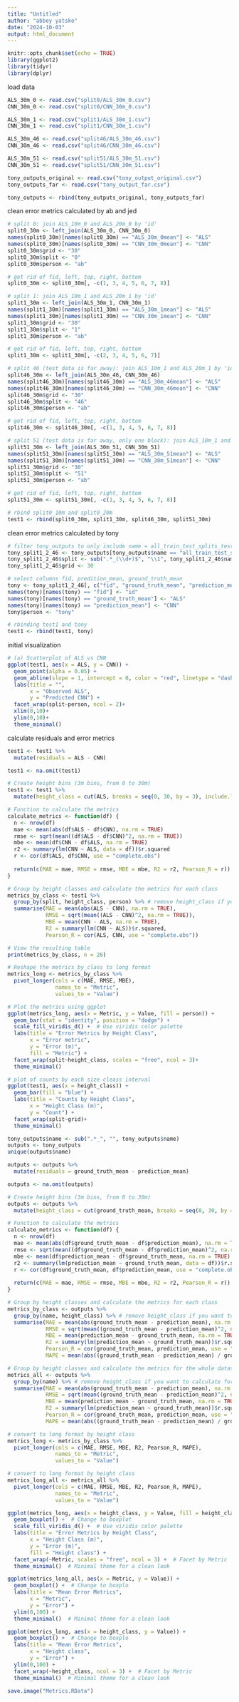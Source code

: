 ```yaml
---
title: "Untitled"
author: "abbey yatsko"
date: "2024-10-03"
output: html_document
---
```


```r
knitr::opts_chunk$set(echo = TRUE)
library(ggplot2)
library(tidyr)
library(dplyr)
```

load data
```r
ALS_30m_0 <- read.csv("split0/ALS_30m_0.csv")
CNN_30m_0 <- read.csv("split0/CNN_30m_0.csv")

ALS_30m_1 <- read.csv("split1/ALS_30m_1.csv")
CNN_30m_1 <- read.csv("split1/CNN_30m_1.csv")

ALS_30m_46 <- read.csv("split46/ALS_30m_46.csv")
CNN_30m_46 <- read.csv("split46/CNN_30m_46.csv")

ALS_30m_51 <- read.csv("split51/ALS_30m_51.csv")
CNN_30m_51 <- read.csv("split51/CNN_30m_51.csv")

tony_outputs_original <- read.csv("tony_output_original.csv")
tony_outputs_far <- read.csv("tony_output_far.csv")

tony_outputs <- rbind(tony_outputs_original, tony_outputs_far)
```

clean error metrics calculated by ab and jed
```r
# split 0: join ALS_10m_0 and ALS_20m_0 by 'id' 
split0_30m <- left_join(ALS_30m_0, CNN_30m_0)
names(split0_30m)[names(split0_30m) == "ALS_30m_0mean"] <- "ALS"
names(split0_30m)[names(split0_30m) == "CNN_30m_0mean"] <- "CNN"
split0_30m$grid <- "30"
split0_30m$split <- "0"
split0_30m$person <- "ab"

# get rid of fid, left, top, right, bottom
split0_30m <- split0_30m[, -c(1, 3, 4, 5, 6, 7, 8)]

# split 1: join ALS_10m_1 and ALS_20m_1 by 'id' 
split1_30m <- left_join(ALS_30m_1, CNN_30m_1)
names(split1_30m)[names(split1_30m) == "ALS_30m_1mean"] <- "ALS"
names(split1_30m)[names(split1_30m) == "CNN_30m_1mean"] <- "CNN"
split1_30m$grid <- "30"
split1_30m$split <- "1"
split1_30m$person <- "ab"

# get rid of fid, left, top, right, bottom
split1_30m <- split1_30m[, -c(2, 3, 4, 5, 6, 7)]

# split 46 (test data is far away): join ALS_10m_1 and ALS_20m_1 by 'id' 
split46_30m <- left_join(ALS_30m_46, CNN_30m_46)
names(split46_30m)[names(split46_30m) == "ALS_30m_46mean"] <- "ALS"
names(split46_30m)[names(split46_30m) == "CNN_30m_46mean"] <- "CNN"
split46_30m$grid <- "30"
split46_30m$split <- "46"
split46_30m$person <- "ab"

# get rid of fid, left, top, right, bottom
split46_30m <- split46_30m[, -c(1, 3, 4, 5, 6, 7, 8)]

# split 51 (test data is far away, only one block): join ALS_10m_1 and ALS_20m_1 by 'id' 
split51_30m <- left_join(ALS_30m_51, CNN_30m_51)
names(split51_30m)[names(split51_30m) == "ALS_30m_51mean"] <- "ALS"
names(split51_30m)[names(split51_30m) == "CNN_30m_51mean"] <- "CNN"
split51_30m$grid <- "30"
split51_30m$split <- "51"
split51_30m$person <- "ab"

# get rid of fid, left, top, right, bottom
split51_30m <- split51_30m[, -c(1, 3, 4, 5, 6, 7, 8)]

# rbind split0_10m and split0_20m
test1 <- rbind(split0_30m, split1_30m, split46_30m, split51_30m)
```

clean error metrics calculated by tony 
```r
# filter tony_outputs to only include name = all_train_test_splits_test_0 and name = all_train_test_splits_test_1
tony_split1_2_46 <- tony_outputs[tony_outputs$name == "all_train_test_splits_test_0" | tony_outputs$name == "all_train_test_splits_test_1" | tony_outputs$name == "Distance_blocks_Test_46" | tony_outputs$name == "Distance_blocks_Test_51", ]
tony_split1_2_46$split <- sub(".*_(\\d+)$", "\\1", tony_split1_2_46$name)
tony_split1_2_46$grid <- 30

# select columns fid, predition_mean, ground_truth_mean
tony <- tony_split1_2_46[, c("fid", "ground_truth_mean", "prediction_mean", "grid", "split")]
names(tony)[names(tony) == "fid"] <- "id"
names(tony)[names(tony) == "ground_truth_mean"] <- "ALS"
names(tony)[names(tony) == "prediction_mean"] <- "CNN"
tony$person <- "tony"

# rbinding test1 and tony
test1 <- rbind(test1, tony)
```

initial visualization
```r
# (a) Scatterplot of ALS vs CNN
ggplot(test1, aes(x = ALS, y = CNN)) +
  geom_point(alpha = 0.05) +
  geom_abline(slope = 1, intercept = 0, color = "red", linetype = "dashed") +  # Add a reference line
  labs(title = "",
       x = "Observed ALS",
       y = "Predicted CNN") +
  facet_wrap(split~person, ncol = 2)+
  xlim(0,10)+
  ylim(0,10)+
  theme_minimal()
```

calculate residuals and error metrics
```r
test1 <- test1 %>%
  mutate(residuals = ALS - CNN)

test1 <- na.omit(test1)

# Create height bins (3m bins, from 0 to 30m)
test1 <- test1 %>%
  mutate(height_class = cut(ALS, breaks = seq(0, 30, by = 3), include.lowest = TRUE))

# Function to calculate the metrics
calculate_metrics <- function(df) {
  n <- nrow(df)
  mae <- mean(abs(df$ALS - df$CNN), na.rm = TRUE)
  rmse <- sqrt(mean((df$ALS - df$CNN)^2, na.rm = TRUE))
  mbe <- mean(df$CNN - df$ALS, na.rm = TRUE)
  r2 <- summary(lm(CNN ~ ALS, data = df))$r.squared
  r <- cor(df$ALS, df$CNN, use = "complete.obs")
  
  return(c(MAE = mae, RMSE = rmse, MBE = mbe, R2 = r2, Pearson_R = r))
}

# Group by height classes and calculate the metrics for each class
metrics_by_class <- test1 %>%
  group_by(split, height_class, person) %>% # remove height_class if you want to calculate for the whole dataset
  summarise(MAE = mean(abs(ALS - CNN), na.rm = TRUE),
            RMSE = sqrt(mean((ALS - CNN)^2, na.rm = TRUE)),
            MBE = mean(CNN - ALS, na.rm = TRUE),
            R2 = summary(lm(CNN ~ ALS))$r.squared,
            Pearson_R = cor(ALS, CNN, use = "complete.obs"))

# View the resulting table
print(metrics_by_class, n = 26)
```

```r
# Reshape the metrics_by_class to long format
metrics_long <- metrics_by_class %>%
  pivot_longer(cols = c(MAE, RMSE, MBE), 
               names_to = "Metric", 
               values_to = "Value")

# Plot the metrics using ggplot
ggplot(metrics_long, aes(x = Metric, y = Value, fill = person)) +
  geom_bar(stat = "identity", position = "dodge") +
  scale_fill_viridis_d() +  # Use viridis color palette
  labs(title = "Error Metrics by Height Class",
       x = "Error metric", 
       y = "Error (m)", 
       fill = "Metric") +
  facet_wrap(split~height_class, scales = "free", ncol = 3)+
  theme_minimal()

# plot of counts by each size cleass interval 
ggplot(test1, aes(x = height_class)) +
  geom_bar(fill = "blue") +
  labs(title = "Counts by Height Class",
       x = "Height Class (m)",
       y = "Count") +
  facet_wrap(split~grid)+
  theme_minimal()
```

```r
tony_outputs$name <- sub(".*_", "", tony_outputs$name)
outputs <- tony_outputs
unique(outputs$name)
```

```r
outputs <- outputs %>%
  mutate(residuals = ground_truth_mean - prediction_mean)

outputs <- na.omit(outputs)

# Create height bins (3m bins, from 0 to 30m)
outputs <- outputs %>%
  mutate(height_class = cut(ground_truth_mean, breaks = seq(0, 30, by = 3), include.lowest = TRUE))

# Function to calculate the metrics
calculate_metrics <- function(df) {
  n <- nrow(df)
  mae <- mean(abs(df$ground_truth_mean - df$prediction_mean), na.rm = TRUE)
  rmse <- sqrt(mean((df$ground_truth_mean - df$prediction_mean)^2, na.rm = TRUE))
  mbe <- mean(df$prediction_mean - df$ground_truth_mean, na.rm = TRUE)
  r2 <- summary(lm(prediction_mean ~ ground_truth_mean, data = df))$r.squared
  r <- cor(df$ground_truth_mean, df$prediction_mean, use = "complete.obs")
  
  return(c(MAE = mae, RMSE = rmse, MBE = mbe, R2 = r2, Pearson_R = r))
}

# Group by height classes and calculate the metrics for each class
metrics_by_class <- outputs %>%
  group_by(name, height_class) %>% # remove height_class if you want to calculate for the whole dataset
  summarise(MAE = mean(abs(ground_truth_mean - prediction_mean), na.rm = TRUE),
            RMSE = sqrt(mean((ground_truth_mean - prediction_mean)^2, na.rm = TRUE)),
            MBE = mean(prediction_mean - ground_truth_mean, na.rm = TRUE),
            R2 = summary(lm(prediction_mean ~ ground_truth_mean))$r.squared,
            Pearson_R = cor(ground_truth_mean, prediction_mean, use = "complete.obs"),
            MAPE = mean(abs((ground_truth_mean - prediction_mean) / ground_truth_mean) * 100, na.rm = TRUE)) # Add MAPE

# Group by height classes and calculate the metrics for the whole dataset
metrics_all <- outputs %>%
  group_by(name) %>% # remove height_class if you want to calculate for the whole dataset
  summarise(MAE = mean(abs(ground_truth_mean - prediction_mean), na.rm = TRUE),
            RMSE = sqrt(mean((ground_truth_mean - prediction_mean)^2, na.rm = TRUE)),
            MBE = mean(prediction_mean - ground_truth_mean, na.rm = TRUE),
            R2 = summary(lm(prediction_mean ~ ground_truth_mean))$r.squared,
            Pearson_R = cor(ground_truth_mean, prediction_mean, use = "complete.obs"),
            MAPE = mean(abs((ground_truth_mean - prediction_mean) / ground_truth_mean) * 100, na.rm = TRUE)) # Add MAPE

```

```r
# convert to long format by height class
metrics_long <- metrics_by_class %>%
  pivot_longer(cols = c(MAE, RMSE, MBE, R2, Pearson_R, MAPE), 
               names_to = "Metric", 
               values_to = "Value")

# convert to long format by height class
metrics_long_all <- metrics_all %>%
  pivot_longer(cols = c(MAE, RMSE, MBE, R2, Pearson_R, MAPE), 
               names_to = "Metric", 
               values_to = "Value")
```


```r
ggplot(metrics_long, aes(x = height_class, y = Value, fill = height_class)) +
  geom_boxplot() +  # Change to boxplot
  scale_fill_viridis_d() +  # Use viridis color palette
  labs(title = "Error Metrics by Height Class",
       x = "Height Class (m)", 
       y = "Error (m)", 
       fill = "Height class") +
  facet_wrap(~Metric, scales = "free", ncol = 3) +  # Facet by Metric
  theme_minimal()  # Minimal theme for a clean look
```

```r
ggplot(metrics_long_all, aes(x = Metric, y = Value)) +
  geom_boxplot() +  # Change to boxplo
  labs(title = "Mean Error Metrics",
       x = "Metric", 
       y = "Error") +
  ylim(0,100) +
  theme_minimal()  # Minimal theme for a clean look
```

```r
ggplot(metrics_long, aes(x = height_class, y = Value)) +
  geom_boxplot() +  # Change to boxplo
  labs(title = "Mean Error Metrics",
       x = "Height class", 
       y = "Error") +
  ylim(0,100) +
  facet_wrap(~height_class, ncol = 3) +  # Facet by Metric
  theme_minimal()  # Minimal theme for a clean look
```


```r
save.image("Metrics.RData")
```


